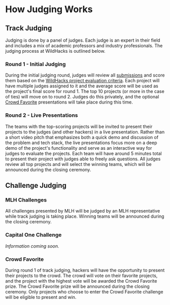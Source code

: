 # How Judging Works

## Track Judging

Judging is done by a panel of judges. Each judge is an expert in their field and includes a mix of academic professors and industry professionals. The judging process at WildHacks is outlined below.

### Round 1 - Initial Judging

During the initial judging round, judges will review all [submissions](/project-guidelines/submission) and score them based on the [WildHacks project evaluation criteria](/judging-and-awards/project-evaluation). Each project will have multiple judges assigned to it and the average score will be used as the project's final score for round 1. The top 10 projects (or more in the case of ties) will move on to round 2. Judges do this privately, and the optional [Crowd Favorite](#crowd-favorite) presentations will take place during this time.

### Round 2 - Live Presentations

The teams with the top-scoring projects will be invited to present their projects to the judges (and other hackers) in a live presentation. Rather than a short video pitch that emphasizes both a quick demo and discussion of the problem and tech stack, the live presentations focus more on a deep demo of the project's functionality and serve as an interactive way for judges to evaluate the projects. Each team will have around 5 minutes total to present their project with judges able to freely ask questions. All judges review all top projects and will select the winning teams, which will be announced during the closing ceremony.

## Challenge Judging

### MLH Challenges

All challenges presented by MLH will be judged by an MLH representative while track judging is taking place. Winning teams will be announced during the closing ceremony.

### Capital One Challenge

_Information coming soon._

### Crowd Favorite

During round 1 of track judging, hackers will have the opportunity to present their projects to the crowd. The crowd will vote on their favorite projects, and the project with the highest vote will be awarded the Crowd Favorite prize. The Crowd Favorite prize will be announced during the closing ceremony. Only projects who choose to enter the Crowd Favorite challenge will be eligible to present and win.
